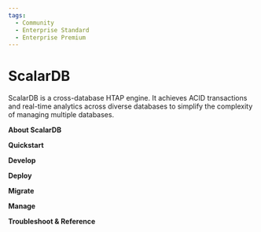```yaml
---
tags:
  - Community
  - Enterprise Standard
  - Enterprise Premium
---
```


# ScalarDB


ScalarDB is a cross-database HTAP engine. It achieves ACID transactions and real-time analytics across diverse databases to simplify the complexity of managing multiple databases.

**About ScalarDB**

<CardRowAbout />

**Quickstart**

<CardRowQuickstart />

**Develop**

<CardRowDevelop />

**Deploy**

<CardRowDeploy />

**Migrate**

<CardRowMigrate />

**Manage**

<CardRowManage />

**Troubleshoot & Reference**

<CardRowReference />
